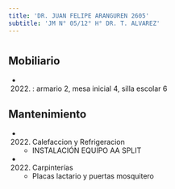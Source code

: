 ```yaml
---
title: 'DR. JUAN FELIPE ARANGUREN 2605'
subtitle: 'JM N° 05/12° H° DR. T. ALVAREZ'
---
```


#


## Mobiliario

*  (2022) : armario 2, mesa inicial 4, silla escolar 6 





## Mantenimiento

*  (2022) Calefaccion y Refrigeracion 
    + INSTALACIÓN EQUIPO AA SPLIT

*  (2022) Carpinterías 
    + Placas lactario y puertas mosquitero



